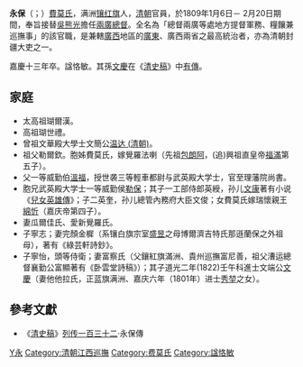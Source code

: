 '''永保'''（{{lang-mnc|ᠶᠣᠩᠪᠣᡠ|v=yongboo}}；{{bd|1747年||1808年||}}）[[費莫氏|費莫氏]]，满洲[[镶红旗|镶红旗]]人，[[清朝|清朝]]官員，於1809年1月6日－ 2月20日期間，奉旨接替[[吳熊光|吳熊光]]擔任[[兩廣總督|兩廣總督]]。全名為「總督兩廣等處地方提督軍務、糧饟兼巡撫事」的該官職，是兼轄[[廣西|廣西]]地區的[[廣東|廣東]]、廣西兩省之最高統治者，亦為清朝封疆大吏之一。

嘉慶十三年卒。諡恪敏。其孫[[文慶|文慶]]在《[[清史稿|清史稿]]》中[[:wikisource:zh:清史稿/卷386|有傳]]。

==家庭==
*太高祖瑚爾漢。
*高祖瑚世禮。
*曾祖文華殿大學士文簡公[[温达_(清朝)|温达 (清朝)]]。
*祖父勒爾欽。胞姊費莫氏，嫁覺羅法喇（先祖[[包朗阿|包朗阿]]，(追)興祖直皇帝[[福滿|福滿]]第五子）。
*父一等威勤伯[[溫福|溫福]]，授世袭三等輕車都尉与武英殿大学士，官至理藩院尚書。
*胞兄武英殿大学士一等威勤侯[[勒保|勒保]]；其子一工部侍郎英綬，孙儿[[文康|文康]]著有小说《[[兒女英雄傳|兒女英雄傳]]》；子二英奎，孙儿總管內務府大臣文俊；女費莫氏嫁瑞懷親王[[綿忻|綿忻]]（嘉庆帝第四子）。
*妻瓜爾佳氏、愛新覺羅氏。
*子寧志；妻完顏金樨（系镶白旗宗室[[盛昱|盛昱]]之母博爾濟吉特氏那遜蘭保之外祖母），著有《綠芸軒詩鈔》。
*子寧怡，頭等侍衛；妻富察氏（父鑲紅旗滿洲、貴州巡撫富尼善，祖父漕运總督襄勤公富顯著有《卧雲堂詩稿》）；其子道光二年(1822)壬午科進士文端公[[文慶|文慶]]（妻他他拉氏，正蓝旗满洲、嘉庆六年（1801年）进士[[秀堃|秀堃]]之女）。

==參考文獻==
*《[[清史稿|清史稿]]》[[:wikisource:zh:清史稿/卷345|列传一百三十二]]·永保傳

{{start box}}
{{s-before|[[吳熊光|吳熊光]]}}
{{s-title|[[兩廣總督|兩廣總督]]|任職期間：1809年1月6日－ 2月20日}}
{{s-after|[[百齡|百齡]]}}
{{end box}}
{{清朝江西巡撫}}

{{DEFAULTSORT:Y永}}
[[Category:清朝两广總督|Y永]]
[[Category:清朝江西巡撫|Category:清朝江西巡撫]]
[[Category:费莫氏|Category:费莫氏]]
[[Category:諡恪敏|Category:諡恪敏]]